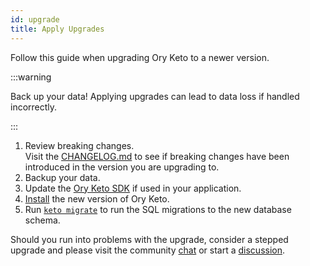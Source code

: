 ```yaml
---
id: upgrade
title: Apply Upgrades
---
```


Follow this guide when upgrading Ory Keto to a newer version.

:::warning

Back up your data! Applying upgrades can lead to data loss if handled
incorrectly.

:::

1. Review breaking changes.  
   Visit the
   [CHANGELOG.md](https://github.com/ory/keto/blob/master/CHANGELOG.md) to see
   if breaking changes have been introduced in the version you are upgrading to.
1. Backup your data.
1. Update the [Ory Keto SDK](../sdk/index.md) if used in your application.
1. [Install](../install.md) the new version of Ory Keto.
1. Run [`keto migrate`](../cli/keto-migrate.md) to run the SQL migrations to the
   new database schema.

Should you run into problems with the upgrade, consider a stepped upgrade and
please visit the community [chat](https://slack.ory.sh/) or start a
[discussion](https://github.com/ory/keto/discussions).
